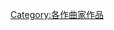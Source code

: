 {{Category explanation|[[约瑟夫·海顿|约瑟夫·海顿]]的音乐作品}}
{{Commonscat|Compositions by Joseph Haydn}}

{{DEFAULTSORT:Haydn, Joseph}}
[[Category:各作曲家作品|Category:各作曲家作品]]